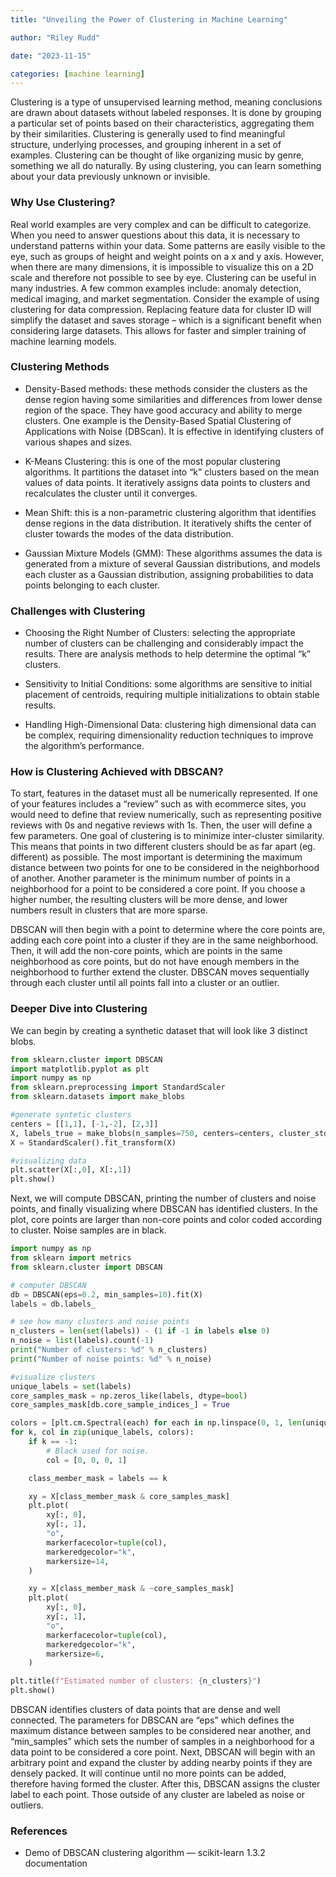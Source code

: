 ```yaml
---
title: "Unveiling the Power of Clustering in Machine Learning"

author: "Riley Rudd"

date: "2023-11-15"

categories: [machine learning]
---
```


Clustering is a type of unsupervised learning method, meaning conclusions are drawn about datasets without labeled responses. It is done by grouping a particular set of points based on their characteristics, aggregating them by their similarities. Clustering is generally used to find meaningful structure, underlying processes, and grouping inherent in a set of examples. Clustering can be thought of like organizing music by genre, something we all do naturally. By using clustering, you can learn something about your data previously unknown or invisible.

### Why Use Clustering?

Real world examples are very complex and can be difficult to categorize. When you need to answer questions about this data, it is necessary to understand patterns within your data. Some patterns are easily visible to the eye, such as groups of height and weight points on a x and y axis. However, when there are many dimensions, it is impossible to visualize this on a 2D scale and therefore not possible to see by eye. Clustering can be useful in many industries. A few common examples include: anomaly detection, medical imaging, and market segmentation. Consider the example of using clustering for data compression. Replacing feature data for cluster ID will simplify the dataset and saves storage -- which is a significant benefit when considering large datasets. This allows for faster and simpler training of machine learning models.

### Clustering Methods

-   Density-Based methods: these methods consider the clusters as the dense region having some similarities and differences from lower dense region of the space. They have good accuracy and ability to merge clusters. One example is the Density-Based Spatial Clustering of Applications with Noise (DBScan). It is effective in identifying clusters of various shapes and sizes.

-   K-Means Clustering: this is one of the most popular clustering algorithms. It partitions the dataset into "k" clusters based on the mean values of data points. It iteratively assigns data points to clusters and recalculates the cluster until it converges.

-   Mean Shift: this is a non-parametric clustering algorithm that identifies dense regions in the data distribution. It iteratively shifts the center of cluster towards the modes of the data distribution.

-   Gaussian Mixture Models (GMM): These algorithms assumes the data is generated from a mixture of several Gaussian distributions, and models each cluster as a Gaussian distribution, assigning probabilities to data points belonging to each cluster.

### Challenges with Clustering

-   Choosing the Right Number of Clusters: selecting the appropriate number of clusters can be challenging and considerably impact the results. There are analysis methods to help determine the optimal "k" clusters.

-   Sensitivity to Initial Conditions: some algorithms are sensitive to initial placement of centroids, requiring multiple initializations to obtain stable results.

-   Handling High-Dimensional Data: clustering high dimensional data can be complex, requiring dimensionality reduction techniques to improve the algorithm's performance.

### How is Clustering Achieved with DBSCAN?

To start, features in the dataset must all be numerically represented. If one of your features includes a "review" such as with ecommerce sites, you would need to define that review numerically, such as representing positive reviews with 0s and negative reviews with 1s. Then, the user will define a few parameters. One goal of clustering is to minimize inter-cluster similarity. This means that points in two different clusters should be as far apart (eg. different) as possible. The most important is determining the maximum distance between two points for one to be considered in the neighborhood of another. Another parameter is the minimum number of points in a neighborhood for a point to be considered a core point. If you choose a higher number, the resulting clusters will be more dense, and lower numbers result in clusters that are more sparse.

DBSCAN will then begin with a point to determine where the core points are, adding each core point into a cluster if they are in the same neighborhood. Then, it will add the non-core points, which are points in the same neighborhood as core points, but do not have enough members in the neighborhood to further extend the cluster. DBSCAN moves sequentially through each cluster until all points fall into a cluster or an outlier.

### Deeper Dive into Clustering

We can begin by creating a synthetic dataset that will look like 3 distinct blobs.

```python
from sklearn.cluster import DBSCAN
import matplotlib.pyplot as plt
import numpy as np
from sklearn.preprocessing import StandardScaler
from sklearn.datasets import make_blobs

#generate syntetic clusters
centers = [[1,1], [-1,-2], [2,3]]
X, labels_true = make_blobs(n_samples=750, centers=centers, cluster_std=0.4, random_state=0)
X = StandardScaler().fit_transform(X)

#visualizing data
plt.scatter(X[:,0], X[:,1])
plt.show()

```

Next, we will compute DBSCAN, printing the number of clusters and noise points, and finally visualizing where DBSCAN has identified clusters. In the plot, core points are larger than non-core points and color coded according to cluster. Noise samples are in black.

```python
import numpy as np
from sklearn import metrics
from sklearn.cluster import DBSCAN

# computer DBSCAN
db = DBSCAN(eps=0.2, min_samples=10).fit(X)
labels = db.labels_

# see how many clusters and noise points
n_clusters = len(set(labels)) - (1 if -1 in labels else 0)
n_noise = list(labels).count(-1)
print("Number of clusters: %d" % n_clusters)
print("Number of noise points: %d" % n_noise)

#visualize clusters 
unique_labels = set(labels)
core_samples_mask = np.zeros_like(labels, dtype=bool)
core_samples_mask[db.core_sample_indices_] = True

colors = [plt.cm.Spectral(each) for each in np.linspace(0, 1, len(unique_labels))]
for k, col in zip(unique_labels, colors):
    if k == -1:
        # Black used for noise.
        col = [0, 0, 0, 1]

    class_member_mask = labels == k

    xy = X[class_member_mask & core_samples_mask]
    plt.plot(
        xy[:, 0],
        xy[:, 1],
        "o",
        markerfacecolor=tuple(col),
        markeredgecolor="k",
        markersize=14,
    )

    xy = X[class_member_mask & ~core_samples_mask]
    plt.plot(
        xy[:, 0],
        xy[:, 1],
        "o",
        markerfacecolor=tuple(col),
        markeredgecolor="k",
        markersize=6,
    )

plt.title(f"Estimated number of clusters: {n_clusters}")
plt.show()

```

DBSCAN identifies clusters of data points that are dense and well connected. The parameters for DBSCAN are "eps" which defines the maximum distance between samples to be considered near another, and "min_samples" which sets the number of samples in a neighborhood for a data point to be considered a core point. Next, DBSCAN will begin with an arbitrary point and expand the cluster by adding nearby points if they are densely packed. It will continue until no more points can be added, therefore having formed the cluster. After this, DBSCAN assigns the cluster label to each point. Those outside of any cluster are labeled as noise or outliers.

### References

-   Demo of DBSCAN clustering algorithm --- scikit-learn 1.3.2 documentation
